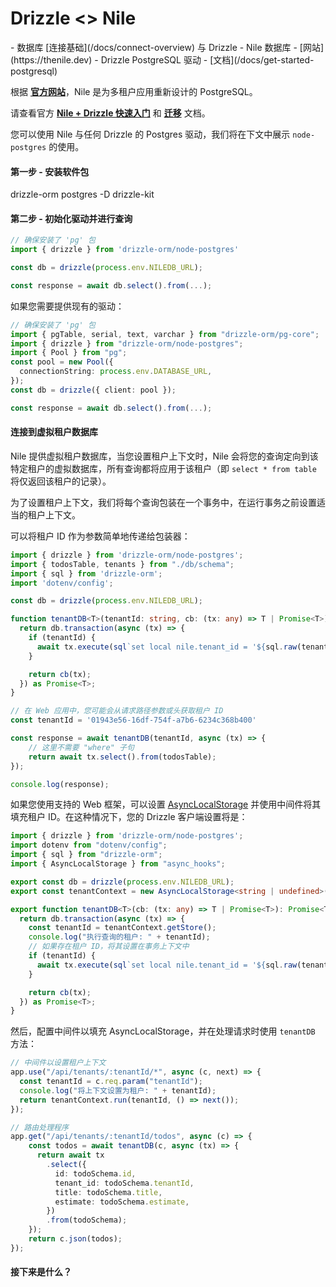 
# Drizzle \<\> Nile

<Prerequisites>
- 数据库 [连接基础](/docs/connect-overview) 与 Drizzle
- Nile 数据库 - [网站](https://thenile.dev)
- Drizzle PostgreSQL 驱动 - [文档](/docs/get-started-postgresql)
</Prerequisites>

根据 **[官方网站](https://thenile.dev)**，Nile 是为多租户应用重新设计的 PostgreSQL。

请查看官方 **[Nile + Drizzle 快速入门](https://www.thenile.dev/docs/getting-started/languages/drizzle)** 和 **[迁移](https://www.thenile.dev/docs/getting-started/schema_migrations/drizzle)** 文档。

您可以使用 Nile 与任何 Drizzle 的 Postgres 驱动，我们将在下文中展示 `node-postgres` 的使用。

#### 第一步 - 安装软件包

<Npm>
drizzle-orm postgres
-D drizzle-kit
</Npm>

#### 第二步 - 初始化驱动并进行查询

```typescript copy filename="index.ts"
// 确保安装了 'pg' 包
import { drizzle } from 'drizzle-orm/node-postgres'

const db = drizzle(process.env.NILEDB_URL);

const response = await db.select().from(...);
```

如果您需要提供现有的驱动：

```typescript copy filename="index.ts"
// 确保安装了 'pg' 包
import { pgTable, serial, text, varchar } from "drizzle-orm/pg-core";
import { drizzle } from "drizzle-orm/node-postgres";
import { Pool } from "pg";
const pool = new Pool({
  connectionString: process.env.DATABASE_URL,
});
const db = drizzle({ client: pool });

const response = await db.select().from(...);
```

#### 连接到虚拟租户数据库

Nile 提供虚拟租户数据库，当您设置租户上下文时，Nile 会将您的查询定向到该特定租户的虚拟数据库，所有查询都将应用于该租户（即 `select * from table` 将仅返回该租户的记录）。

为了设置租户上下文，我们将每个查询包装在一个事务中，在运行事务之前设置适当的租户上下文。

可以将租户 ID 作为参数简单地传递给包装器：

```typescript copy filename="index.ts"
import { drizzle } from 'drizzle-orm/node-postgres';
import { todosTable, tenants } from "./db/schema";
import { sql } from 'drizzle-orm';
import 'dotenv/config';

const db = drizzle(process.env.NILEDB_URL);

function tenantDB<T>(tenantId: string, cb: (tx: any) => T | Promise<T>): Promise<T> {
  return db.transaction(async (tx) => {
    if (tenantId) {
      await tx.execute(sql`set local nile.tenant_id = '${sql.raw(tenantId)}'`);
    }

    return cb(tx);
  }) as Promise<T>;
}

// 在 Web 应用中，您可能会从请求路径参数或头获取租户 ID
const tenantId = '01943e56-16df-754f-a7b6-6234c368b400'

const response = await tenantDB(tenantId, async (tx) => {
    // 这里不需要 "where" 子句
    return await tx.select().from(todosTable);
});

console.log(response);
```

如果您使用支持的 Web 框架，可以设置 [AsyncLocalStorage](https://nodejs.org/api/async_context.html) 并使用中间件将其填充租户 ID。在这种情况下，您的 Drizzle 客户端设置将是：

```typescript copy filename="db/index.ts
import { drizzle } from 'drizzle-orm/node-postgres';
import dotenv from "dotenv/config";
import { sql } from "drizzle-orm";
import { AsyncLocalStorage } from "async_hooks";

export const db = drizzle(process.env.NILEDB_URL);
export const tenantContext = new AsyncLocalStorage<string | undefined>();

export function tenantDB<T>(cb: (tx: any) => T | Promise<T>): Promise<T> {
  return db.transaction(async (tx) => {
    const tenantId = tenantContext.getStore();
    console.log("执行查询的租户: " + tenantId);
    // 如果存在租户 ID，将其设置在事务上下文中
    if (tenantId) {
      await tx.execute(sql`set local nile.tenant_id = '${sql.raw(tenantId)}'`);
    }

    return cb(tx);
  }) as Promise<T>;
}
```

然后，配置中间件以填充 AsyncLocalStorage，并在处理请求时使用 `tenantDB` 方法：

```typescript copy filename="app.ts"
// 中间件以设置租户上下文
app.use("/api/tenants/:tenantId/*", async (c, next) => {
  const tenantId = c.req.param("tenantId");
  console.log("将上下文设置为租户: " + tenantId);
  return tenantContext.run(tenantId, () => next());
});

// 路由处理程序
app.get("/api/tenants/:tenantId/todos", async (c) => {
    const todos = await tenantDB(c, async (tx) => {
      return await tx
        .select({
          id: todoSchema.id,
          tenant_id: todoSchema.tenantId,
          title: todoSchema.title,
          estimate: todoSchema.estimate,
        })
        .from(todoSchema);
    });
    return c.json(todos);
});
```

#### 接下来是什么？

<WhatsNextPostgres/>



